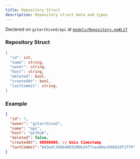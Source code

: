```yaml
---
title: Repository Struct
description: Repository struct data and types
---
```


Declered on `gitarchived/api` at [`models/Repository.go#L17`](https://github.com/gitarchived/api/blob/main/models/Repository.go#L17)

### Repository Struct
```go
{
  "id": int,
  "name": string,
  "owner": string,
  "host": string,
  "deleted": bool,
  "createdAt": bool,
  "lastCommit": string,
}
```

### Example
```json
{
  "id": 7,
  "owner": "gitarchived",
  "name": "api",
  "host": "github",
  "deleted": false,
  "createdAt": 00000000, // Unix timestamp
  "lastCommit":"643edc34db4065200b24f7cea46ec69682df1f79"
}
```
